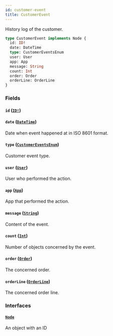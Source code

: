 ```yaml
---
id: customer-event
title: CustomerEvent
---
```


History log of the customer.

```graphql
type CustomerEvent implements Node {
  id: ID!
  date: DateTime
  type: CustomerEventsEnum
  user: User
  app: App
  message: String
  count: Int
  order: Order
  orderLine: OrderLine
}
```

### Fields

#### `id` ([`ID!`](../../../developer/api-reference/scalars/id))

#### `date` ([`DateTime`](../../../developer/api-reference/scalars/date-time))

Date when event happened at in ISO 8601 format.

#### `type` ([`CustomerEventsEnum`](../../../developer/api-reference/enums/customer-events-enum))

Customer event type.

#### `user` ([`User`](../../../developer/api-reference/objects/user))

User who performed the action.

#### `app` ([`App`](../../../developer/api-reference/objects/app))

App that performed the action.

#### `message` ([`String`](../../../developer/api-reference/scalars/string))

Content of the event.

#### `count` ([`Int`](../../../developer/api-reference/scalars/int))

Number of objects concerned by the event.

#### `order` ([`Order`](../../../developer/api-reference/objects/order))

The concerned order.

#### `orderLine` ([`OrderLine`](../../../developer/api-reference/objects/order-line))

The concerned order line.

### Interfaces

#### [`Node`](../../../developer/api-reference/interfaces/node)

An object with an ID
